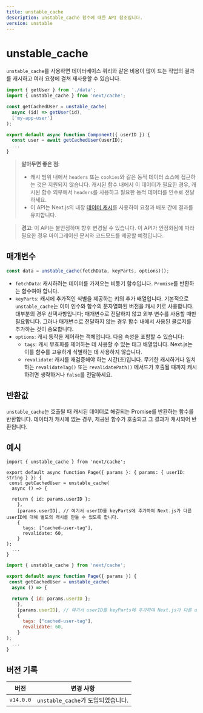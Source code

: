 ```yaml
---
title: unstable_cache
description: unstable_cache 함수에 대한 API 참조입니다.
version: unstable
---
```


# unstable_cache

`unstable_cache`를 사용하면 데이터베이스 쿼리와 같은 비용이 많이 드는 작업의 결과를 캐시하고 여러 요청에 걸쳐 재사용할 수 있습니다.

```jsx
import { getUser } from './data';
import { unstable_cache } from 'next/cache';

const getCachedUser = unstable_cache(
  async (id) => getUser(id),
  ['my-app-user']
);

export default async function Component({ userID }) {
  const user = await getCachedUser(userID);
  ...
}
```

> **알아두면 좋은 점**:
>
> - 캐시 범위 내에서 `headers` 또는 `cookies`와 같은 동적 데이터 소스에 접근하는 것은 지원되지 않습니다. 캐시된 함수 내에서 이 데이터가 필요한 경우, 캐시된 함수 외부에서 `headers`를 사용하고 필요한 동적 데이터를 인수로 전달하세요.
> - 이 API는 Next.js의 내장 [데이터 캐시](/docs/app/building-your-application/caching#data-cache)를 사용하여 요청과 배포 간에 결과를 유지합니다.

> **경고**: 이 API는 불안정하며 향후 변경될 수 있습니다. 이 API가 안정화됨에 따라 필요한 경우 마이그레이션 문서와 코드모드를 제공할 예정입니다.

## 매개변수

```jsx
const data = unstable_cache(fetchData, keyParts, options)();
```

- `fetchData`: 캐시하려는 데이터를 가져오는 비동기 함수입니다. `Promise`를 반환하는 함수여야 합니다.
- `keyParts`: 캐시에 추가적인 식별을 제공하는 키의 추가 배열입니다. 기본적으로 `unstable_cache`는 이미 인수와 함수의 문자열화된 버전을 캐시 키로 사용합니다. 대부분의 경우 선택사항입니다; 매개변수로 전달하지 않고 외부 변수를 사용할 때만 필요합니다. 그러나 매개변수로 전달하지 않는 경우 함수 내에서 사용된 클로저를 추가하는 것이 중요합니다.
- `options`: 캐시 동작을 제어하는 객체입니다. 다음 속성을 포함할 수 있습니다:
  - `tags`: 캐시 무효화를 제어하는 데 사용할 수 있는 태그 배열입니다. Next.js는 이를 함수를 고유하게 식별하는 데 사용하지 않습니다.
  - `revalidate`: 캐시를 재검증해야 하는 시간(초)입니다. 무기한 캐시하거나 일치하는 `revalidateTag()` 또는 `revalidatePath()` 메서드가 호출될 때까지 캐시하려면 생략하거나 `false`를 전달하세요.

## 반환값

`unstable_cache`는 호출될 때 캐시된 데이터로 해결되는 Promise를 반환하는 함수를 반환합니다. 데이터가 캐시에 없는 경우, 제공된 함수가 호출되고 그 결과가 캐시되어 반환됩니다.

## 예시

```tsx filename="app/page.tsx" switcher
import { unstable_cache } from 'next/cache';

export default async function Page({ params }: { params: { userID: string } }) {
 const getCachedUser = unstable_cache(
  async () => {

  return { id: params.userID };
    },
    [params.userID], // 여기서 userID를 keyParts에 추가하여 Next.js가 다른 userID에 대해 별도의 캐시를 만들 수 있도록 합니다.
    {
      tags: ["cached-user-tag"],
      revalidate: 60,
    }
);
  ...
}
```

```jsx filename="app/page.jsx" switcher
import { unstable_cache } from 'next/cache';

export default async function Page({ params }) {
 const getCachedUser = unstable_cache(
  async () => {

  return { id: params.userID };
    },
    [params.userID], // 여기서 userID를 keyParts에 추가하여 Next.js가 다른 userID에 대해 별도의 캐시를 만들 수 있도록 합니다.
    {
      tags: ["cached-user-tag"],
      revalidate: 60,
    }
);
  ...
}
```

## 버전 기록

| 버전      | 변경 사항                          |
| --------- | ---------------------------------- |
| `v14.0.0` | `unstable_cache`가 도입되었습니다. |
